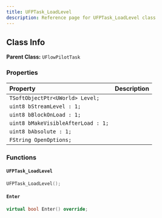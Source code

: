 ```yaml
---
title: UFPTask_LoadLevel
description: Reference page for UFPTask_LoadLevel class
---
```


## Class Info
__Parent Class:__ `UFlowPilotTask`

### Properties

| Property | Description |
| :--- | :--- |
| `TSoftObjectPtr<UWorld> Level;` |  |
| `uint8 bStreamLevel : 1;` |  |
| `uint8 bBlockOnLoad : 1;` |  |
| `uint8 bMakeVisibleAfterLoad : 1;` |  |
| `uint8 bAbsolute : 1;` |  |
| `FString OpenOptions;` |  |

### Functions

#### `UFPTask_LoadLevel` 

```cpp
UFPTask_LoadLevel();
```

#### `Enter` 

```cpp
virtual bool Enter() override;
```

